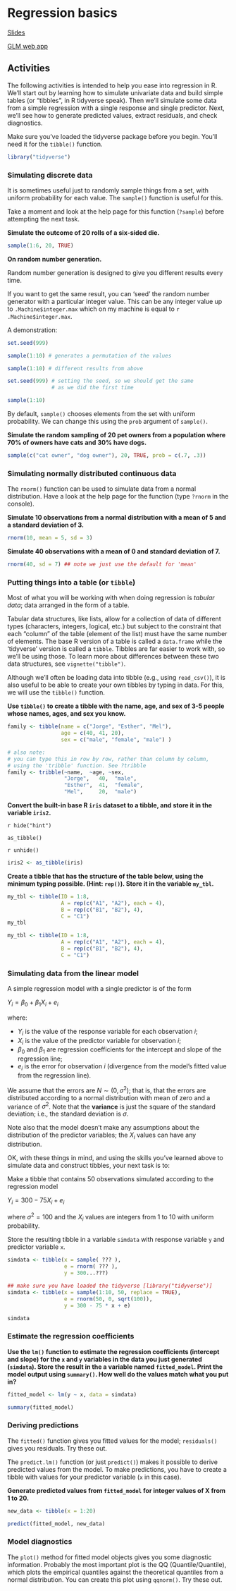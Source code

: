 # Regression basics

[Slides](slides/01_intro/index.html)

[GLM web app](https://shiny.psy.gla.ac.uk/Dale/GLM)

## Activities

The following activities is intended to help you ease into regression in R. We'll start out by learning how to simulate univariate data and build simple tables (or "tibbles", in R tidyverse speak). Then we'll simulate some data from a simple regression with a single response and single predictor. Next, we'll see how to generate predicted values, extract residuals, and check diagnostics. 

Make sure you've loaded the tidyverse package before you begin. You'll need it for the `tibble()` function.

```r
library("tidyverse")
```

### Simulating discrete data

It is sometimes useful just to randomly sample things from a set, with uniform probability for each value. The `sample()` function is useful for this.

Take a moment and look at the help page for this function (`?sample`) before attempting the next task.

:::{.try}

**Simulate the outcome of 20 rolls of a six-sided die.**

```r
sample(1:6, 20, TRUE)
```

:::

:::{.info}

**On random number generation.**

Random number generation is designed to give you different results every time.

If you want to get the same result, you can 'seed' the random number generator with a particular integer value. This can be any integer value up to `.Machine$integer.max` which on my machine is equal to `r .Machine$integer.max`.

A demonstration:

```r
set.seed(999)

sample(1:10) # generates a permutation of the values
```

```r
sample(1:10) # different results from above
```

```r
set.seed(999) # setting the seed, so we should get the same
              # as we did the first time

sample(1:10)
```

:::


By default, `sample()` chooses elements from the set with uniform probability. We can change this using the `prob` argument of `sample()`.

:::{.try}

**Simulate the random sampling of 20 pet owners from a population where 70% of owners have cats and 30% have dogs.**

```r
sample(c("cat owner", "dog owner"), 20, TRUE, prob = c(.7, .3))
```
:::

### Simulating normally distributed continuous data

The `rnorm()` function can be used to simulate data from a normal distribution. Have a look at the help page for the function (type `?rnorm` in the console).

:::{.try}

**Simulate 10 observations from a normal distribution with a mean of 5 and a standard deviation of 3.**

```r
rnorm(10, mean = 5, sd = 3)
```

:::


:::{.try}

**Simulate 40 observations with a mean of 0 and standard deviation of 7.**

```r
rnorm(40, sd = 7) ## note we just use the default for 'mean'
```

:::

### Putting things into a table (or `tibble`)

Most of what you will be working with when doing regression is *tabular data*; data arranged in the form of a table.

Tabular data structures, like lists, allow for a collection of data of different types (characters, integers, logical, etc.) but subject to the constraint that each "column" of the table (element of the list) must have the same number of elements.  The base R version of a table is called a `data.frame` while the 'tidyverse' version is called a `tibble`.  Tibbles are far easier to work with, so we'll be using those. To learn more about differences between these two data structures, see `vignette("tibble")`.

Although we'll often be loading data into tibble (e.g., using `read_csv()`), it is also useful to be able to create your own tibbles by typing in data. For this, we will use the `tibble()` function.

:::{.try}

**Use `tibble()` to create a tibble with the name, age, and sex of 3-5 people whose names, ages, and sex you know.**

```r
family <- tibble(name = c("Jorge", "Esther", "Mel"),
                 age = c(40, 41, 20),
                 sex = c("male", "female", "male") )

# also note:
# you can type this in row by row, rather than column by column,
# using the 'tribble' function. See ?tribble 
family <- tribble(~name,  ~age, ~sex,
                  "Jorge",   40,  "male",
                  "Esther",  41,  "female",
                  "Mel",     20,  "male")
```
:::

:::{.try}

**Convert the built-in base R `iris` dataset to a tibble, and store it in the variable `iris2`.**

`r hide("hint")`

`as_tibble()`

`r unhide()`

```r
iris2 <- as_tibble(iris)
```

:::

:::{.try}

**Create a tibble that has the structure of the table below, using the minimum typing possible. (Hint: `rep()`).  Store it in the variable `my_tbl`.**

```r
my_tbl <- tibble(ID = 1:8,
                 A = rep(c("A1", "A2"), each = 4),
                 B = rep(c("B1", "B2"), 4),
                 C = "C1")
my_tbl
```

```r
my_tbl <- tibble(ID = 1:8,
                 A = rep(c("A1", "A2"), each = 4),
                 B = rep(c("B1", "B2"), 4),
                 C = "C1")    
```

:::

### Simulating data from the linear model

A simple regression model with a single predictor is of the form

$Y_i = \beta_0 + \beta_1 X_i + e_i$

where:

- $Y_i$ is the value of the response variable for each observation $i$;
- $X_i$ is the value of the predictor variable for observation $i$;
- $\beta_0$ and $\beta_1$ are regression coefficients for the intercept and slope of the regression line;
- $e_i$ is the error for observation $i$ (divergence from the model's fitted value from the regression line).

We assume that the errors are $N \sim \left(0, \sigma^2\right)$; that is, that the errors are distributed according to a normal distribution with mean of zero and a variance of $\sigma^2$. Note that the **variance** is just the square of the standard deviation; i.e., the standard deviation is $\sigma$.

Note also that the model doesn't make any assumptions about the distribution of the predictor variables; the $X_i$ values can have any distribution.

OK, with these things in mind, and using the skills you've learned above to simulate data and construct tibbles, your next task is to:

:::{.try}

Make a tibble that contains 50 observations simulated according to the regression model

$Y_i = 300 - 75 X_i + e_i$

where $\sigma^2 = 100$ and the $X_i$ values are integers from 1 to 10 with uniform probability.

Store the resulting tibble in a variable `simdata` with response variable `y` and predictor variable `x`.

```r
simdata <- tibble(x = sample( ??? ),
                  e = rnorm( ??? ),
                  y = 300...???)
```

```r
## make sure you have loaded the tidyverse [library("tidyverse")]
simdata <- tibble(x = sample(1:10, 50, replace = TRUE),
                  e = rnorm(50, 0, sqrt(100)),
                  y = 300 - 75 * x + e)

simdata
```

:::

### Estimate the regression coefficients

:::{.try}

**Use the `lm()` function to estimate the regression coefficients (intercept and slope) for the `x` and `y` variables in the data you just generated (`simdata`). Store the result in the a variable named `fitted_model`. Print the model output using `summary()`. How well do the values match what you put in?**

```r
fitted_model <- lm(y ~ x, data = simdata)

summary(fitted_model)
```

:::

### Deriving predictions

The `fitted()` function gives you fitted values for the model; `residuals()` gives you residuals. Try these out.

The `predict.lm()` function (or just `predict()`) makes it possible to derive predicted values from the model. To make predictions, you have to create a tibble with values for your predictor variable (`x` in this case).

:::{.try}

**Generate predicted values from `fitted_model` for integer values of X from 1 to 20.**

```r
new_data <- tibble(x = 1:20)

predict(fitted_model, new_data)
```

:::

### Model diagnostics

The `plot()` method for fitted model objects gives you some diagnostic information. Probably the most important plot is the QQ (Quantile/Quantile), which plots the empirical quantiles against the theoretical quantiles from a normal distribution. You can create this plot using `qqnorm()`. Try these out.

